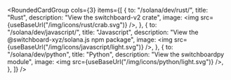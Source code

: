 
<RoundedCardGroup
  cols={3}
  items={[
    {
      to: "/solana/dev/rust/",
      title: "Rust",
      description: "View the switchboard-v2 crate",
      image: <img src={useBaseUrl("/img/icons/rust/crab.svg")} />,
    },
    {
      to: "/solana/dev/javascript/",
      title: "Javascript",
      description: "View the @switchboard-xyz/solana.js npm package",
      image: <img src={useBaseUrl("/img/icons/javascript/light.svg")} />,
    },
    {
      to: "/solana/dev/python",
      title: "Python",
      description: "View the switchboardpy module",
      image: <img src={useBaseUrl("/img/icons/python/light.svg")} />,
    },
  ]}
/>
